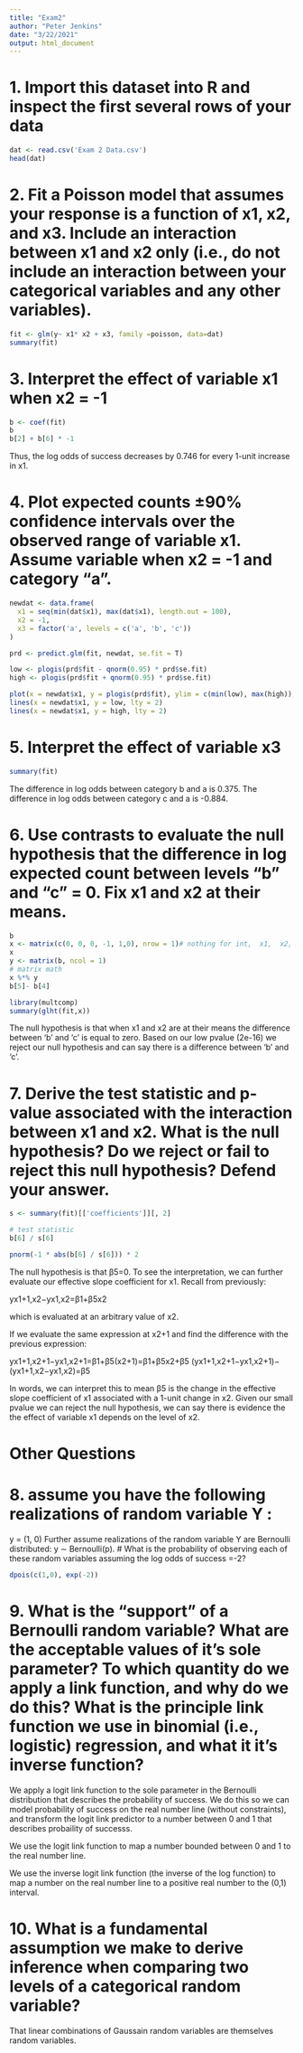 ```yaml
---
title: "Exam2"
author: "Peter Jenkins"
date: "3/22/2021"
output: html_document
---
```


# 1. Import this dataset into R and inspect the first several rows of your data


```r
dat <- read.csv('Exam 2 Data.csv')
head(dat)
```

# 2. Fit a Poisson model that assumes your response is a function of x1, x2, and x3. Include an interaction between x1 and x2 only (i.e., do not include an interaction between your categorical variables and any other variables).


```r
fit <- glm(y~ x1* x2 + x3, family =poisson, data=dat)
summary(fit)
```


# 3. Interpret the effect of variable x1 when x2 = -1
```r
b <- coef(fit)
b
b[2] + b[6] * -1
```



Thus, the log odds of success decreases by 0.746 for every 1-unit increase in x1.  

# 4. Plot expected counts ±90% confidence intervals over the observed range of variable x1. Assume variable when x2 = -1 and category "a".
```r

newdat <- data.frame(
  x1 = seq(min(dat$x1), max(dat$x1), length.out = 100),
  x2 = -1,
  x3 = factor('a', levels = c('a', 'b', 'c'))
)

prd <- predict.glm(fit, newdat, se.fit = T)

low <- plogis(prd$fit - qnorm(0.95) * prd$se.fit)
high <- plogis(prd$fit + qnorm(0.95) * prd$se.fit)

plot(x = newdat$x1, y = plogis(prd$fit), ylim = c(min(low), max(high)), type = 'l')
lines(x = newdat$x1, y = low, lty = 2)
lines(x = newdat$x1, y = high, lty = 2)


```

# 5. Interpret the effect of variable x3
```r
summary(fit)

```

The difference in log odds between category b and a is 0.375. 
The difference in log odds between category c and a is -0.884.  



# 6. Use contrasts to evaluate the null hypothesis that the difference in log expected count between levels "b" and "c" = 0. Fix x1 and x2 at their means.

```r
b
x <- matrix(c(0, 0, 0, -1, 1,0), nrow = 1)# nothing for int,  x1,  x2, -1  subtract b from c
x
y <- matrix(b, ncol = 1)
# matrix math
x %*% y
b[5]- b[4]

library(multcomp)
summary(glht(fit,x))

```
The null hypothesis is that when x1 and x2 are at their means the difference between 'b' and 'c' is equal to zero. Based on our low pvalue (2e-16) we reject our null hypothesis and can say there is a difference between 'b' and 'c'. 


# 7. Derive the test statistic and p-value associated with the interaction between x1 and x2. What is the null hypothesis? Do we reject or fail to reject this null hypothesis? Defend your answer.
```r

s <- summary(fit)[['coefficients']][, 2]

# test statistic
b[6] / s[6]

pnorm(-1 * abs(b[6] / s[6])) * 2
```


The null hypothesis is that β5=0. To see the interpretation, we can further evaluate our 
effective slope coefficient for x1. Recall from previously:
  
  yx1+1,x2−yx1,x2=β1+β5x2

which is evaluated at an arbitrary value of x2.

If we evaluate the same expression at x2+1 and find the difference with the previous expression:
  
  yx1+1,x2+1−yx1,x2+1=β1+β5(x2+1)=β1+β5x2+β5
(yx1+1,x2+1−yx1,x2+1)−(yx1+1,x2−yx1,x2)=β5

In words, we can interpret this to mean β5 is the change in the effective slope coefficient of x1
associated with a 1-unit change in x2. Given our small pvalue we can reject the null hypothesis, 
we can say there is evidence the the effect of variable x1 depends on the level of x2.  




# Other Questions
# 8. assume you have the following realizations of random variable Y :
 y = (1, 0)
Further assume realizations of the random variable Y are Bernoulli distributed:
  y ∼ Bernoulli(p).
# What is the probability of observing each of these random variables assuming the log odds of success =-2?
```r
dpois(c(1,0), exp(-2))

```
  

  
  
# 9. What is the "support" of a Bernoulli random variable? What are the acceptable values of it’s sole parameter? To which quantity do we apply a link function, and why do we do this? What is the principle link function we use in binomial (i.e., logistic) regression, and what it it’s inverse function?



We apply a logit link function to the sole parameter in the Bernoulli distribution that describes the probability of success. We do this so we can model probability of success on the real number line (without constraints), and transform the logit link predictor to a number between 0 and 1 that describes probaility of successs. 

We use the logit link function to map a number bounded between 0 and 1 to the real number line. 

We use the inverse logit link function (the inverse of the log function) to map a number on the real number line to a positive real number to the (0,1) interval. 

#  10. What is a fundamental assumption we make to derive inference when comparing two levels of a categorical random variable?

That linear combinations of Gaussain random variables are themselves random variables. 

